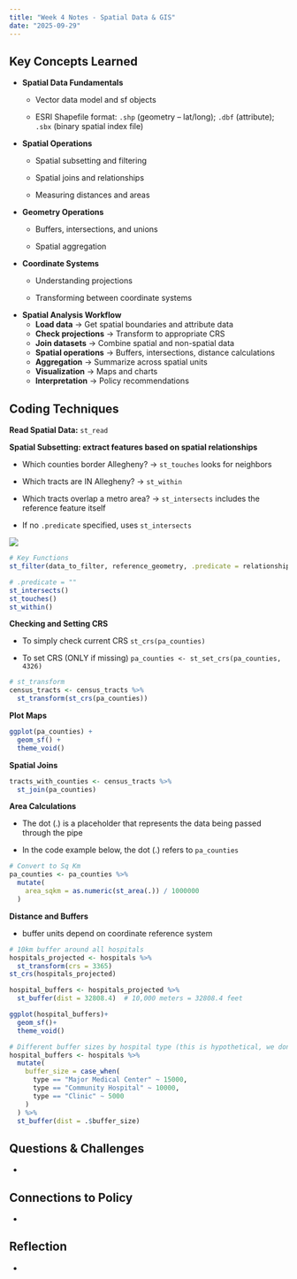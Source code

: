 ```yaml
---
title: "Week 4 Notes - Spatial Data & GIS"
date: "2025-09-29"
---
```


## Key Concepts Learned

-   **Spatial Data Fundamentals**
    -   Vector data model and sf objects

    -   ESRI Shapefile format: `.shp` (geometry – lat/long); `.dbf` (attribute); `.sbx` (binary spatial index file)
-   **Spatial Operations**
    -   Spatial subsetting and filtering

    -   Spatial joins and relationships

    -   Measuring distances and areas
-   **Geometry Operations**
    -   Buffers, intersections, and unions

    -   Spatial aggregation
-   **Coordinate Systems**
    -   Understanding projections

    -   Transforming between coordinate systems
-   **Spatial Analysis Workflow**
    -   **Load data** → Get spatial boundaries and attribute data
    -   **Check projections** → Transform to appropriate CRS
    -   **Join datasets** → Combine spatial and non-spatial data
    -   **Spatial operations** → Buffers, intersections, distance calculations
    -   **Aggregation** → Summarize across spatial units
    -   **Visualization** → Maps and charts
    -   **Interpretation** → Policy recommendations

## Coding Techniques

**Read Spatial Data:** `st_read`

**Spatial Subsetting: extract features based on spatial relationships**

-   Which counties border Allegheny? → `st_touches` looks for neighbors

-   Which tracts are IN Allegheny? → `st_within`

-   Which tracts overlap a metro area? → `st_intersects` includes the reference feature itself

-   If no `.predicate` specified, uses `st_intersects`

![](images/clipboard-3051935903.png)

```r
# Key Functions
st_filter(data_to_filter, reference_geometry, .predicate = relationship)

# .predicate = ""
st_intersects()
st_touches()
st_within()
```

**Checking and Setting CRS**

-   To simply check current CRS `st_crs(pa_counties)`

-   To set CRS (ONLY if missing) `pa_counties <- st_set_crs(pa_counties, 4326)`

```r
# st_transform
census_tracts <- census_tracts %>%
  st_transform(st_crs(pa_counties))
```

**Plot Maps**

```r
ggplot(pa_counties) +
  geom_sf() +
  theme_void()
```

**Spatial Joins**

```r
tracts_with_counties <- census_tracts %>%
  st_join(pa_counties)
```

**Area Calculations**

-   The dot (.) is a placeholder that represents the data being passed through the pipe

-   In the code example below, the dot (.) refers to `pa_counties`

```r
# Convert to Sq Km
pa_counties <- pa_counties %>%
  mutate(
    area_sqkm = as.numeric(st_area(.)) / 1000000
  )
```

**Distance and Buffers**

-   buffer units depend on coordinate reference system

```r
# 10km buffer around all hospitals
hospitals_projected <- hospitals %>%
  st_transform(crs = 3365)
st_crs(hospitals_projected)

hospital_buffers <- hospitals_projected %>%
  st_buffer(dist = 32808.4)  # 10,000 meters = 32808.4 feet

ggplot(hospital_buffers)+
  geom_sf()+
  theme_void()

# Different buffer sizes by hospital type (this is hypothetical, we don't have that column!)
hospital_buffers <- hospitals %>%
  mutate(
    buffer_size = case_when(
      type == "Major Medical Center" ~ 15000,
      type == "Community Hospital" ~ 10000,
      type == "Clinic" ~ 5000
    )
  ) %>%
  st_buffer(dist = .$buffer_size)
```

## Questions & Challenges

-   

## Connections to Policy

-   

## Reflection

-   
